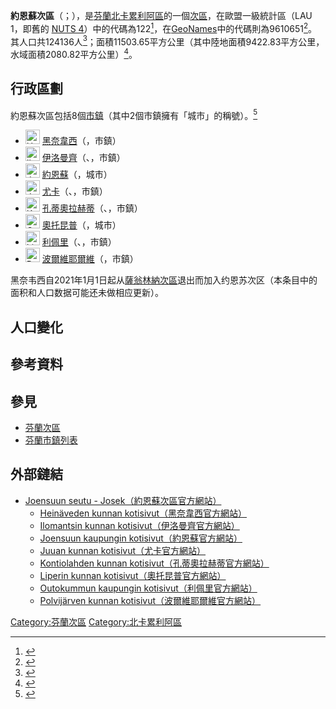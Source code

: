 {{Infobox settlement
| name                    = 約恩蘇次區
| settlement_type         = [[芬蘭次區|次區]]
| native_name             =Joensuun seutukunta
| native_name_lang        = fi
| image_map               =Joensuun.seutukunta.sijainti.Suomi.2020.svg
| subdivision_type        = [[世界政區索引|國家]]
| subdivision_name        = {{flag|Finland}}
| subdivision_type1        = [[芬蘭行政區|行政區]]
| subdivision_name1        = [[北卡累利阿區|北卡累利阿區]]
| population_footnotes    = <ref name="Population" />
| population_total        = 124136
| population_as_of        = 2020
| area_footnotes          = <ref name="Area" />
| area_total_km2          = 11503.65
| area_land_km2           = 9422.83
| area_water_km2          = 2080.82
| population_density_km2  = auto
| coordinates             = {{Coord|62.79157|29.92371|display=title,inline}}
| coordinates_footnotes   = <ref name="GeoNames" />
| timezone1               = [[歐洲東部時間|EET]]<ref>{{Cite web|url=https://www.timeanddate.com/worldclock/finland/helsinki|title=Current Local Time in Helsinki, Finland|website=Time and Date|language=en|access-date=2020-07-16|archive-date=2020-08-04|archive-url=https://web.archive.org/web/20200804053117/https://www.timeanddate.com/worldclock/finland/helsinki|dead-url=no}}</ref>
| utc_offset1             = +2
| timezone1_DST           = [[歐洲東部夏令時間|EEST]]<ref>{{Cite web|url=https://www.timeanddate.com/time/change/finland/helsinki|title=Clock Changes in Helsinki, Finland|website=Time and Date|language=en|access-date=2020-07-16|archive-date=2020-08-04|archive-url=https://web.archive.org/web/20200804053109/https://www.timeanddate.com/time/change/finland/helsinki|dead-url=no}}</ref>
| utc_offset1_DST         = +3
| blank_name              = [[GeoNames|GeoNames]]<ref name="GeoNames" />
| blank_info              = 9610651
| blank1_name             = LAU 1（NUTS 4）<ref name="LAU" />
| blank1_info              = 122
}}
'''約恩蘇次區'''（{{lang-fi|Joensuun seutukunta}}；{{lang-sv|Joensuu ekonomiska region}}），是[[芬蘭共和國|芬蘭]][[北卡累利阿區|北卡累利阿區]]的一個[[芬蘭次區|次區]]，在歐盟一級{{tsl|fr|Unité administrative locale|地方行政單位}}統計區（LAU 1，即舊的 [[地域統計單位命名法|NUTS 4]]）中的代碼為122<ref name="LAU">{{Cite web |url=http://tilastokeskus.fi/meta/luokitukset/seutukunta/001-2013/index_sv.html |title=Förteckning över ekonomiska regioner |publisher=Statistikcentralen |language=sv |access-date=2013-12-25 |archive-date=2013-11-11 |archive-url=https://web.archive.org/web/20131111091437/http://tilastokeskus.fi/meta/luokitukset/seutukunta/001-2013/index_sv.html |dead-url=no }}</ref>，在[[GeoNames|GeoNames]]中的代碼則為9610651<ref name="GeoNames">{{Cite web |url = https://www.geonames.org/9610651 |title = GeoNames - Joensuu (9610651) |access-date = 2020-07-14 |website=[[GeoNames|GeoNames]] |language = en}}</ref>。其人口共124136人<ref name="Population">{{Cite web | url= http://pxnet2.stat.fi/PXWeb/pxweb/fi/StatFin/StatFin__vrm__vamuu/statfin_vamuu_pxt_11lj.px/table/tableViewLayout1/ |title = Väestörakenteen ennakkotiedot alueittain, 2020M01*-2020M05* |date = 2020-01-31 |publisher = Tilastokeskus |access-date = 2020-07-13 |language = fi}}</ref>；面積11503.65平方公里（其中陸地面積9422.83平方公里，水域面積2080.82平方公里）<ref name="Area">{{Cite web |url = https://www.maanmittauslaitos.fi/sites/maanmittauslaitos.fi/files/attachments/2020/01/Vuoden_2020_pinta-alatilasto_kunnat_maakunnat.xlsx |title = Pinta-alat kunnittain (Excel) 2020-01-01 |date = 2020-01-01 |publisher = Maanmittauslaitos |access-date = 2020-07-13 |language = fi |archive-date = 2020-07-10 |archive-url = https://web.archive.org/web/20200710123737/https://www.maanmittauslaitos.fi/sites/maanmittauslaitos.fi/files/attachments/2020/01/Vuoden_2020_pinta-alatilasto_kunnat_maakunnat.xlsx |dead-url = no }}</ref>。

== 行政區劃 ==
約恩蘇次區包括8個[[芬蘭市鎮|市鎮]]（其中2個市鎮擁有「城市」的稱號）。<ref name="Lappi">{{Cite web |language=fi |url=http://www.patio.fi/PatioWeb/facelets/suomenaluejaot/suomenaluejaot.faces |title=Finlands regionindelning på |website=www.patio.fi.|archive-url=https://web.archive.org/web/20121022111321/http://www.patio.fi/PatioWeb/facelets/suomenaluejaot/suomenaluejaot.faces |archive-date=2012-10-22}}</ref>
* [[File:Heinävesi.vaakuna.svg|23px]] [[黑奈韋西|黑奈韋西]]（{{lang|fi|Heinävesi}}，市鎮）
* [[File:Ilomantsi.vaakuna.svg|23px]] [[伊洛曼齊|伊洛曼齊]]（{{lang-fi|Ilomantsi}}、{{lang-sv|Ilomants}}，市鎮）
* [[File:Joensuu.vaakuna.svg|23px]] [[約恩蘇|約恩蘇]]（{{lang|fi|Joensuu}}，城市）
* [[File:Juuka.vaakuna.svg|23px]] [[尤卡|尤卡]]（{{lang-fi|Juuka}}、{{lang-sv|Juga}}，市鎮）
* [[File:Kontiolahti.vaakuna.svg|23px]] [[孔蒂奧拉赫蒂|孔蒂奧拉赫蒂]]（{{lang-fi|Kontiolahti}}、{{lang-sv|Kontiolax}}，市鎮）
* [[File:Outokumpu.vaakuna.svg|23px]] [[奧托昆普|奧托昆普]]（{{lang|fi|Outokumpu}}，城市）
* [[File:Liperi.vaakuna.svg|23px]] [[利佩里|利佩里]]（{{lang-fi|Liperi}}、{{lang-sv|Libelits}}，市鎮）
* [[File:Polvijärvi.vaakuna.svg|23px]] [[波爾維耶爾維|波爾維耶爾維]]（{{lang|fi|Polvijärvi}}，市鎮）

黑奈韦西自2021年1月1日起从[[薩翁林納次區|薩翁林納次區]]退出而加入约恩苏次区（本条目中的面积和人口数据可能还未做相应更新）。

== 人口變化 ==
{{Bar box
|title   =  約恩蘇次區1980年－2015年的人口變化圖
|titlebar=  #DDD
|width   =  600px
|barwidth=  400px
|left1   =  年份
|right1  =  人口
|float   =  left
|bars    =  
{{bar pixel|1980|#0099FF|453||116 164}}
{{bar pixel|1985|#0099FF|461||118 143}}
{{bar pixel|1990|#0099FF|468||119 992}}
{{bar pixel|1995|#0099FF|478||122 560}}
{{bar pixel|2000|#0099FF|473||121 287}}
{{bar pixel|2005|#0099FF|476||122 032}}
{{bar pixel|2010|#0099FF|480||122 985}}
{{bar pixel|2015|#0099FF|487||124 744}}
|caption = 來源：Tilastokeskus.<ref>{{Cite web | url = http://pxnet2.stat.fi/PXWeb/pxweb/fi/StatFin/StatFin__vrm__vaerak/statfin_vaerak_pxt_011.px | title = Väestö kielen mukaan sekä ulkomaan kansalaisten määrä ja maa-pinta-ala alueittain 1980 - 2016 | publisher = Tilastokeskus | access-date = 2018-01-18 | language = fi | archive-url = https://web.archive.org/web/20180617142223/http://pxnet2.stat.fi/PXWeb/pxweb/fi/StatFin/StatFin__vrm__vaerak/statfin_vaerak_pxt_011.px | archive-date = 2018-06-17 | dead-url = yes }}</ref>
}}
{{clear}}

== 參考資料 ==
{{reflist}}

== 參見 ==
* [[芬蘭次區|芬蘭次區]]
* [[芬蘭市鎮列表|芬蘭市鎮列表]]

== 外部鏈結 ==
* [http://www.josek.fi/ Joensuun seutu - Josek（約恩蘇次區官方網站）] {{fi icon}}
** [http://www.heinavesi.fi/ Heinäveden kunnan kotisivut（黑奈韋西官方網站）] {{fi icon}}
** [https://www.webcitation.org/66Tm1R04o?url=http://www.ilomantsi.fi/Resource.phx/sivut/sivut-ilomantsi/index.htx Ilomantsin kunnan kotisivut（伊洛曼齊官方網站）] {{fi icon}}
** [http://www.jns.fi Joensuun kaupungin kotisivut（約恩蘇官方網站）] {{Wayback|url=http://www.jns.fi/ |date=20160223233059 }} {{fi icon}}
** [http://www.juuka.fi/ Juuan kunnan kotisivut（尤卡官方網站）] {{Wayback|url=http://www.juuka.fi/ |date=20121205064549 }} {{fi icon}}
** [https://web.archive.org/web/20190226064848/http://www.kontiolahti.fi/ Kontiolahden kunnan kotisivut（孔蒂奧拉赫蒂官方網站）] {{fi icon}}
** [https://web.archive.org/web/20190323225611/http://www.liperi.fi/ Liperin kunnan kotisivut（奧托昆普官方網站）] {{fi icon}}
** [https://web.archive.org/web/20190217030357/http://www.outokummunkaupunki.fi/ Outokummun kaupungin kotisivut（利佩里官方網站）] {{fi icon}}
** [https://web.archive.org/web/20181205032259/http://www.polvijarvi.fi/ Polvijärven kunnan kotisivut（波爾維耶爾維官方網站）] {{fi icon}}

{{芬蘭次區}}
[[Category:芬蘭次區|Category:芬蘭次區]]
[[Category:北卡累利阿區|Category:北卡累利阿區]]